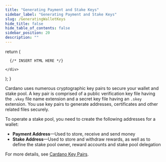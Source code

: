 ```yaml
---
title: "Generating Payment and Stake Keys"
sidebar_label: "Generating Payment and Stake Keys"
slug: /GeneratingWalletKeys
hide_title: false
hide_table_of_contents: false
sidebar_position: 20
description: ""
---
```



  return (
    <div>

      {/* INSERT HTML HERE */}

    </div>
  );
}

<HTMLContent />

Cardano uses numerous cryptographic key pairs to secure your wallet and stake pool. A key pair is comprised of a public verification key file having the `.vkey` file name extension and a secret key file having an `.skey` extension. You use key pairs to generate addresses, certificates and other related files securely.

To operate a stake pool, you need to create the following addresses for a wallet:

- **Payment Address**—Used to store, receive and send money
- **Stake Address**—Used to store and withdraw rewards, as well as to define the stake pool owner, reward accounts and stake pool delegation

For more details, see [Cardano Key Pairs](https://developers.cardano.org/docs/operate-a-stake-pool/cardano-key-pairs/).

